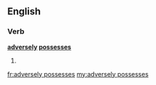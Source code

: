 ==English==

===Verb===
'''[[adversely]] [[possesses]]'''

# {{third-person singular of|adversely possess}}

[[fr:adversely possesses]]
[[my:adversely possesses]]